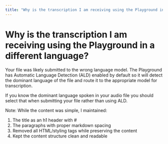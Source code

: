 ```yaml
---
title: "Why is the transcription I am receiving using the Playground in a different language?"
---
```


# Why is the transcription I am receiving using the Playground in a different language?

Your file was likely submitted to the wrong language model. The Playground has Automatic Language Detection (ALD) enabled by default so it will detect the dominant language of the file and route it to the appropriate model for transcription.

If you know the dominant language spoken in your audio file you should select that when submitting your file rather than using ALD.

Note: While the content was simple, I maintained:

1. The title as an h1 header with #
2. The paragraphs with proper markdown spacing
3. Removed all HTML/styling tags while preserving the content
4. Kept the content structure clean and readable

